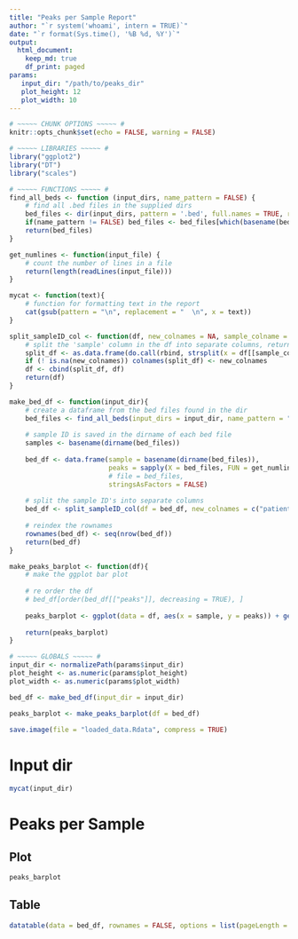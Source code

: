```yaml
---
title: "Peaks per Sample Report"
author: "`r system('whoami', intern = TRUE)`"
date: "`r format(Sys.time(), '%B %d, %Y')`"
output:
  html_document:
    keep_md: true
    df_print: paged
params:
   input_dir: "/path/to/peaks_dir"
   plot_height: 12
   plot_width: 10
---
```


```r
# ~~~~~ CHUNK OPTIONS ~~~~~ # 
knitr::opts_chunk$set(echo = FALSE, warning = FALSE)

# ~~~~~ LIBRARIES ~~~~~ # 
library("ggplot2")
library("DT")
library("scales")

# ~~~~~ FUNCTIONS ~~~~~ # 
find_all_beds <- function (input_dirs, name_pattern = FALSE) {
    # find all .bed files in the supplied dirs
    bed_files <- dir(input_dirs, pattern = '.bed', full.names = TRUE, recursive = TRUE)
    if(name_pattern != FALSE) bed_files <- bed_files[which(basename(bed_files) %in% as.character(name_pattern))]
    return(bed_files)
}

get_numlines <- function(input_file) {
    # count the number of lines in a file
    return(length(readLines(input_file)))
}

mycat <- function(text){
    # function for formatting text in the report
    cat(gsub(pattern = "\n", replacement = "  \n", x = text))
}

split_sampleID_col <- function(df, new_colnames = NA, sample_colname = "sample", split_char = "-"){
    # split the 'sample' column in the df into separate columns, return the new df with all columns
    split_df <- as.data.frame(do.call(rbind, strsplit(x = df[[sample_colname]], split = split_char)))
    if (! is.na(new_colnames)) colnames(split_df) <- new_colnames
    df <- cbind(split_df, df)
    return(df)
}

make_bed_df <- function(input_dir){
    # create a dataframe from the bed files found in the dir
    bed_files <- find_all_beds(input_dirs = input_dir, name_pattern = "peaks.bed") 
    
    # sample ID is saved in the dirname of each bed file
    samples <- basename(dirname(bed_files))
    
    bed_df <- data.frame(sample = basename(dirname(bed_files)), 
                         peaks = sapply(X = bed_files, FUN = get_numlines), 
                         # file = bed_files, 
                         stringsAsFactors = FALSE)
    
    # split the sample ID's into separate columns
    bed_df <- split_sampleID_col(df = bed_df, new_colnames = c("patient", "status", "mark")) # ABC-R-H3K9AC
    
    # reindex the rownames
    rownames(bed_df) <- seq(nrow(bed_df))
    return(bed_df)
}

make_peaks_barplot <- function(df){
    # make the ggplot bar plot
    
    # re order the df
    # bed_df[order(bed_df[["peaks"]], decreasing = TRUE), ]
    
    peaks_barplot <- ggplot(data = df, aes(x = sample, y = peaks)) + geom_bar(stat = 'identity') + coord_flip() + ggtitle("Peaks per Sample") + scale_y_continuous(labels = comma)
    
    return(peaks_barplot)
}
```

```r
# ~~~~~ GLOBALS ~~~~~ #
input_dir <- normalizePath(params$input_dir)
plot_height <- as.numeric(params$plot_height)
plot_width <- as.numeric(params$plot_width)

bed_df <- make_bed_df(input_dir = input_dir)

peaks_barplot <- make_peaks_barplot(df = bed_df)

save.image(file = "loaded_data.Rdata", compress = TRUE)
```

# Input dir

```r
mycat(input_dir)
```

# Peaks per Sample

## Plot

```r
peaks_barplot
```

## Table

```r
datatable(data = bed_df, rownames = FALSE, options = list(pageLength = -1))
```

